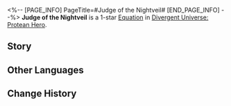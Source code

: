 <%-- [PAGE_INFO]
PageTitle=#Judge of the Nightveil#
[END_PAGE_INFO] --%>
{{Equation Infobox
|period   = Protean Hero
|rarity   = 1
|path1    = Remembrance*2
|path2    = The Hunt*2
|effect   = When a memosprite disappears, increases all ally targets' SPD by {{Color|h|25%}} and CRIT DMG by {{Color|h|100%}} for {{Color|h|5}} turn(s).
|mentions = Oronyx
}}
'''Judge of the Nightveil''' is a 1-star [[Divergent Universe: Protean Hero/Equations|Equation]] in [[Divergent Universe: Protean Hero]].

==Story==
{{Description|As night descends, let me share some tales from my everyday life. May truth shine bright forever.<br />The great blessers foresee the future through the prophecies of Oronyx,<br />Whereas those who are feared and loathed lift the Veil of Evernight to glimpse into the past.<br />The predetermined past is woven into the fabric of fate, revealing the fragments of memories,<br />No sins can escape the piercing gaze of judgment.<br />Murderers have no place to hide, for the miracles revealed by the gods embody the very essence of truth.<br />Thieves vanish into the shadows, for the tapestry of time eventually unveils their hidden traces.<br />Yet people's fear outweighs their reverence, as no secret can escape our vigilant gaze.<br />Cowardice mingles with murderous intent, and love intertwines with ambition. We are summoned, yet we are expelled.}}
<!--
==Gameplay Notes==
* 
-->
==Other Languages==
{{Other Languages
|en   = Judge of the Nightveil
|zhs  = 夜帷裁断官
|zht  = 夜帷裁斷官
|ja   = {{Rubi|夜|よる}}の{{Rubi|帳|とばり}}の{{Rubi|裁断官|さいだんかん}}
|ko   = 밤의 장막의 재판관
|es   = Juez del velo de la noche
|fr   = Juge du voile nocturne
|ru   = Судья ночной завесы
|th   = ผู้ตัดสินใต้ราตรี
|vi   = Người Phán Quyết Màn Đêm
|de   = Richter des Nachtschleiers
|id   = Judge of the Nightveil
|pt   = Juiz do Véu da Noite
}}

==Change History==
{{Change History|3.1}}